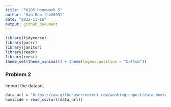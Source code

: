 ```yaml
---
title: "P8105 Homework 5"
author: "Han Bao (hb2699)"
date: "2022-11-16"
output: github_document
---
```


```r
library(tidyverse)
library(purrr)
library(janitor)
library(readr)
library(rvest)
theme_set(theme_minimal() + theme(legend.position = "bottom"))
```

### Problem 2

Import the dataset
```r
data_url = "https://raw.githubusercontent.com/washingtonpost/data-homicides/master/homicide-data.csv"
homicide = read_csv(url(data_url)) 
```